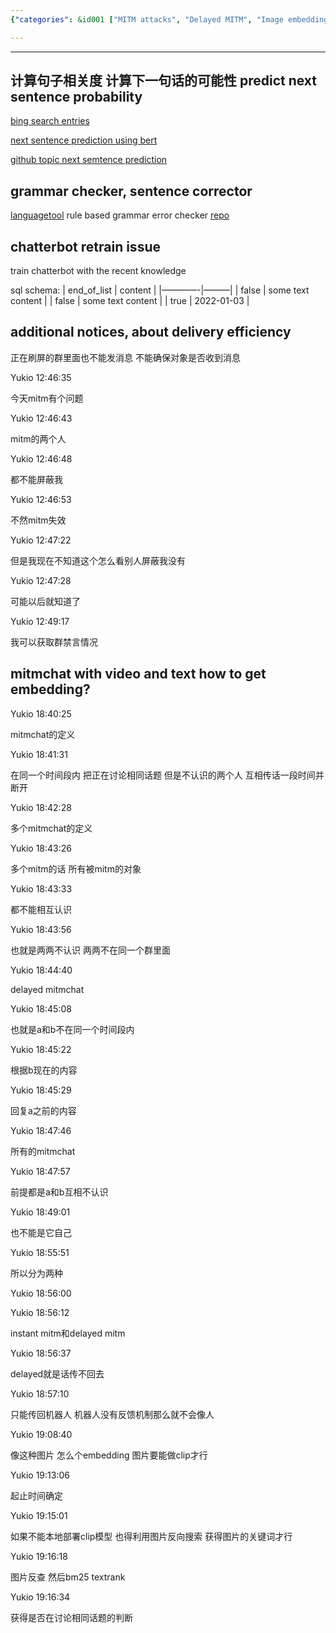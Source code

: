 ```yaml
---
{"categories": &id001 ["MITM attacks", "Delayed MITM", "Image embeddings", "Reverse search", "Topic detection", "Strangers communication", "Unknowingly discussing topics"], "category": "Security", "date": "2022-10-14 11:09:39", "description": "Yukio explores delayed MITM attacks, utilizing image embeddings and reverse search to identify instances where strangers inadvertently discuss the same topic prior to disconnecting.", "tags": *id001, "title": "mitmchat"}

---
```


------

## 计算句子相关度 计算下一句话的可能性 predict next sentence probability

[bing search entries](https://cn.bing.com/search?q=predict+next+sentence+probability&form=QBLH&sp=-1&pq=predict+next+sentence+probabilit&sc=8-32&qs=n&sk=&cvid=7BFC0E30DD634E3EAD7B0A769634C98C&ghsh=0&ghacc=0&ghpl=)

[next sentence prediction using bert](https://www.geeksforgeeks.org/next-sentence-prediction-using-bert/)

[github topic next semtence prediction](https://github.com/topics/next-sentence-prediction)

## grammar checker, sentence corrector

[languagetool](https://languagetool.org) rule based grammar error checker [repo](https://github.com/languagetool-org/languagetool)

## chatterbot retrain issue

train chatterbot with the recent knowledge

sql schema:
| end_of_list | content |
|-------------|---------|
|  false      |  some text content    |
|  false      |  some text content    |
|  true       |    2022-01-03 |

## additional notices, about delivery efficiency

正在刷屏的群里面也不能发消息 不能确保对象是否收到消息

Yukio 12:46:35

今天mitm有个问题

Yukio 12:46:43

mitm的两个人

Yukio 12:46:48

都不能屏蔽我

Yukio 12:46:53

不然mitm失效

Yukio 12:47:22

但是我现在不知道这个怎么看别人屏蔽我没有

Yukio 12:47:28

可能以后就知道了

Yukio 12:49:17

我可以获取群禁言情况

## mitmchat with video and text how to get embedding?

Yukio 18:40:25

mitmchat的定义

Yukio 18:41:31

在同一个时间段内 把正在讨论相同话题 但是不认识的两个人 互相传话一段时间并断开

Yukio 18:42:28

多个mitmchat的定义

Yukio 18:43:26

多个mitm的话 所有被mitm的对象

Yukio 18:43:33

都不能相互认识

Yukio 18:43:56

也就是两两不认识 两两不在同一个群里面

Yukio 18:44:40

delayed mitmchat

Yukio 18:45:08

也就是a和b不在同一个时间段内

Yukio 18:45:22

根据b现在的内容

Yukio 18:45:29

回复a之前的内容

Yukio 18:47:46

所有的mitmchat

Yukio 18:47:57

前提都是a和b互相不认识

Yukio 18:49:01

也不能是它自己

Yukio 18:55:51

所以分为两种

Yukio 18:56:00

Yukio 18:56:12

instant mitm和delayed mitm

Yukio 18:56:37

delayed就是话传不回去

Yukio 18:57:10

只能传回机器人 机器人没有反馈机制那么就不会像人

Yukio 19:08:40

像这种图片 怎么个embedding 图片要能做clip才行

Yukio 19:13:06

起止时间确定

Yukio 19:15:01

如果不能本地部署clip模型 也得利用图片反向搜索 获得图片的关键词才行

Yukio 19:16:18

图片反查 然后bm25 textrank

Yukio 19:16:34

获得是否在讨论相同话题的判断

